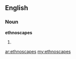 ==English==

===Noun===
'''ethnoscapes'''

# {{plural of|ethnoscape}}

[[ar:ethnoscapes]]
[[my:ethnoscapes]]
